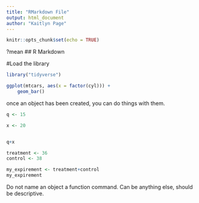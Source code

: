 ```yaml
---
title: "RMarkdown File"
output: html_document
author: "Kaitlyn Page"
---
```


```r
knitr::opts_chunk$set(echo = TRUE)
```
?mean
## R Markdown

#Load the library
```r
library("tidyverse")
```

```r
ggplot(mtcars, aes(x = factor(cyl))) +
    geom_bar()
```

once an object has been created, you can do things with them.




```r
q <- 15
```

```r
x <- 20
```

```r

```


```r
q+x
```

```r
treatment <- 36
control <- 38
```

```r
my_expirement <- treatment+control
my_expirement
```

Do not name an object a function command. Can be anything else, should be descriptive. 



